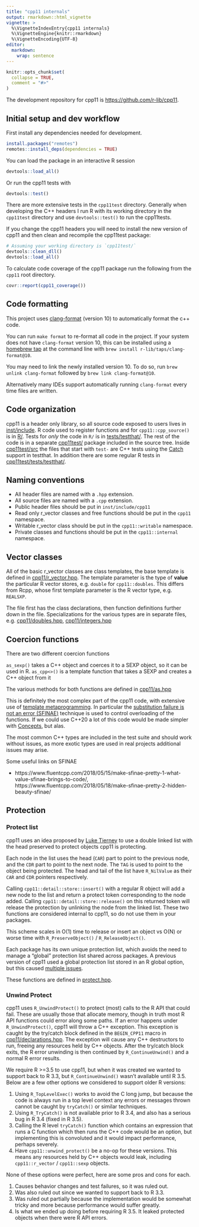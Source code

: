 ```yaml
---
title: "cpp11 internals"
output: rmarkdown::html_vignette
vignette: >
  %\VignetteIndexEntry{cpp11 internals}
  %\VignetteEngine{knitr::rmarkdown}
  %\VignetteEncoding{UTF-8}
editor:
  markdown:
    wrap: sentence
---
```


```r
knitr::opts_chunk$set(
  collapse = TRUE,
  comment = "#>"
)
```

The development repository for cpp11 is <https://github.com/r-lib/cpp11>.

## Initial setup and dev workflow

First install any dependencies needed for development.

``` r
install.packages("remotes")
remotes::install_deps(dependencies = TRUE)
```

You can load the package in an interactive R session

``` r
devtools::load_all()
```

Or run the cpp11 tests with

``` r
devtools::test()
```

There are more extensive tests in the `cpp11test` directory.
Generally when developing the C++ headers I run R with its working directory in the `cpp11test` directory and use `devtools::test()` to run the cpp11tests.

If you change the cpp11 headers you will need to install the new version of cpp11 and then clean and recompile the cpp11test package:

``` r
# Assuming your working directory is `cpp11test/`
devtools::clean_dll()
devtools::load_all()
```

To calculate code coverage of the cpp11 package run the following from the `cpp11` root directory.

``` r
covr::report(cpp11_coverage())
```

## Code formatting

This project uses [clang-format](https://clang.llvm.org/docs/ClangFormat.html) (version 10) to automatically format the c++ code.

You can run `make format` to re-format all code in the project.
If your system does not have `clang-format` version 10, this can be installed using a [homebrew tap](https://github.com/r-lib/homebrew-taps) at the command line with `brew install r-lib/taps/clang-format@10`.

You may need to link the newly installed version 10.
To do so, run `brew unlink clang-format` followed by `brew link clang-format@10`.

Alternatively many IDEs support automatically running `clang-format` every time files are written.

## Code organization

cpp11 is a header only library, so all source code exposed to users lives in [inst/include](https://github.com/r-lib/cpp11/tree/main/inst/include).
R code used to register functions and for `cpp11::cpp_source()` is in [R/](https://github.com/r-lib/cpp11/tree/main/R).
Tests for *only* the code in `R/` is in [tests/testthat/](https://github.com/r-lib/cpp11/tree/main/tests/testthat).
The rest of the code is in a separate [cpp11test/](https://github.com/r-lib/cpp11/tree/main/cpp11test) package included in the source tree.
Inside [cpp11test/src](https://github.com/r-lib/cpp11/tree/main/cpp11test/src) the files that start with `test-` are C++ tests using the [Catch](https://testthat.r-lib.org/reference/use_catch.html) support in testthat.
In addition there are some regular R tests in [cpp11test/tests/testthat/](https://github.com/r-lib/cpp11/tree/main/cpp11test/tests/testthat).

## Naming conventions

-   All header files are named with a `.hpp` extension.
-   All source files are named with a `.cpp` extension.
-   Public header files should be put in `inst/include/cpp11`
-   Read only r_vector classes and free functions should be put in the `cpp11` namespace.
-   Writable r_vector class should be put in the `cpp11::writable` namespace.
-   Private classes and functions should be put in the `cpp11::internal` namespace.

## Vector classes

All of the basic r_vector classes are class templates, the base template is defined in [cpp11/r_vector.hpp](https://github.com/r-lib/cpp11/blob/main/inst/include/cpp11/r_vector.hpp).
The template parameter is the type of **value** the particular R vector stores, e.g. `double` for `cpp11::doubles`.
This differs from Rcpp, whose first template parameter is the R vector type, e.g.
`REALSXP`.

The file first has the class declarations, then function definitions further down in the file.
Specializations for the various types are in separate files, e.g. [cpp11/doubles.hpp](https://github.com/r-lib/cpp11/blob/main/inst/include/cpp11/doubles.hpp), [cpp11/integers.hpp](https://github.com/r-lib/cpp11/blob/main/inst/include/cpp11/integers.hpp)

## Coercion functions

There are two different coercion functions

`as_sexp()` takes a C++ object and coerces it to a SEXP object, so it can be used in R.
`as_cpp<>()` is a template function that takes a SEXP and creates a C++ object from it

The various methods for both functions are defined in [cpp11/as.hpp](https://github.com/r-lib/cpp11/blob/main/inst/include/cpp11/as.hpp)

This is definitely the most complex part of the cpp11 code, with extensive use of [template metaprogramming](https://en.wikipedia.org/wiki/Template_metaprogramming).
In particular the [substitution failure is not an error (SFINAE)](https://en.wikipedia.org/wiki/Substitution_failure_is_not_an_error) technique is used to control overloading of the functions.
If we could use C++20 a lot of this code would be made simpler with [Concepts](https://en.cppreference.com/w/cpp/language/constraints), but alas.

The most common C++ types are included in the test suite and should work without issues, as more exotic types are used in real projects additional issues may arise.

Some useful links on SFINAE

-   https://www.fluentcpp.com/2018/05/15/make-sfinae-pretty-1-what-value-sfinae-brings-to-code/, https://www.fluentcpp.com/2018/05/18/make-sfinae-pretty-2-hidden-beauty-sfinae/

## Protection

### Protect list

cpp11 uses an idea proposed by [Luke Tierney](https://github.com/RcppCore/Rcpp/issues/1081#issuecomment-630330838) to use a double linked list with the head preserved to protect objects cpp11 is protecting.

Each node in the list uses the head (`CAR`) part to point to the previous node, and the `CDR` part to point to the next node.
The `TAG` is used to point to the object being protected.
The head and tail of the list have `R_NilValue` as their `CAR` and `CDR` pointers respectively.

Calling `cpp11::detail::store::insert()` with a regular R object will add a new node to the list and return a protect token corresponding to the node added.
Calling `cpp11::detail::store::release()` on this returned token will release the protection by unlinking the node from the linked list.
These two functions are considered internal to cpp11, so do not use them in your packages.

This scheme scales in O(1) time to release or insert an object vs O(N) or worse time with `R_PreserveObject()` / `R_ReleaseObject()`.

Each package has its own unique protection list, which avoids the need to manage a "global" protection list shared across packages.
A previous version of cpp11 used a global protection list stored in an R global option, but this caused [multiple issues](https://github.com/r-lib/cpp11/issues/330).

These functions are defined in [protect.hpp](https://github.com/r-lib/cpp11/blob/main/inst/include/cpp11/protect.hpp).

### Unwind Protect

cpp11 uses `R_UnwindProtect()` to protect (most) calls to the R API that could fail.
These are usually those that allocate memory, though in truth most R API functions could error along some paths.
If an error happens under `R_UnwindProtect()`, cpp11 will throw a C++ exception.
This exception is caught by the try/catch block defined in the `BEGIN_CPP11` macro in [cpp11/declarations.hpp](https://github.com/r-lib/cpp11/blob/main/inst/include/cpp11/declarations.hpp).
The exception will cause any C++ destructors to run, freeing any resources held by C++ objects.
After the try/catch block exits, the R error unwinding is then continued by `R_ContinueUnwind()` and a normal R error results.

We require R \>=3.5 to use cpp11, but when it was created we wanted to support back to R 3.3, but `R_ContinueUnwind()` wasn't available until R 3.5.
Below are a few other options we considered to support older R versions:

1.  Using `R_TopLevelExec()` works to avoid the C long jump, but because the code is always run in a top level context any errors or messages thrown cannot be caught by `tryCatch()` or similar techniques.
2.  Using `R_TryCatch()` is not available prior to R 3.4, and also has a serious bug in R 3.4 (fixed in R 3.5).
3.  Calling the R level `tryCatch()` function which contains an expression that runs a C function which then runs the C++ code would be an option, but implementing this is convoluted and it would impact performance, perhaps severely.
4.  Have `cpp11::unwind_protect()` be a no-op for these versions. This means any resources held by C++ objects would leak, including `cpp11::r_vector` / `cpp11::sexp` objects.

None of these options were perfect, here are some pros and cons for each.

1.  Causes behavior changes and test failures, so it was ruled out.
2.  Was also ruled out since we wanted to support back to R 3.3.
3.  Was ruled out partially because the implementation would be somewhat tricky and more because performance would suffer greatly.
4.  Is what we ended up doing before requiring R 3.5. It leaked protected objects when there were R API errors.
